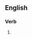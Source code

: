 ==English==

===Verb===
{{head|en|present participle}}

# {{present participle of|saponify|lang=en|nocat=1}}